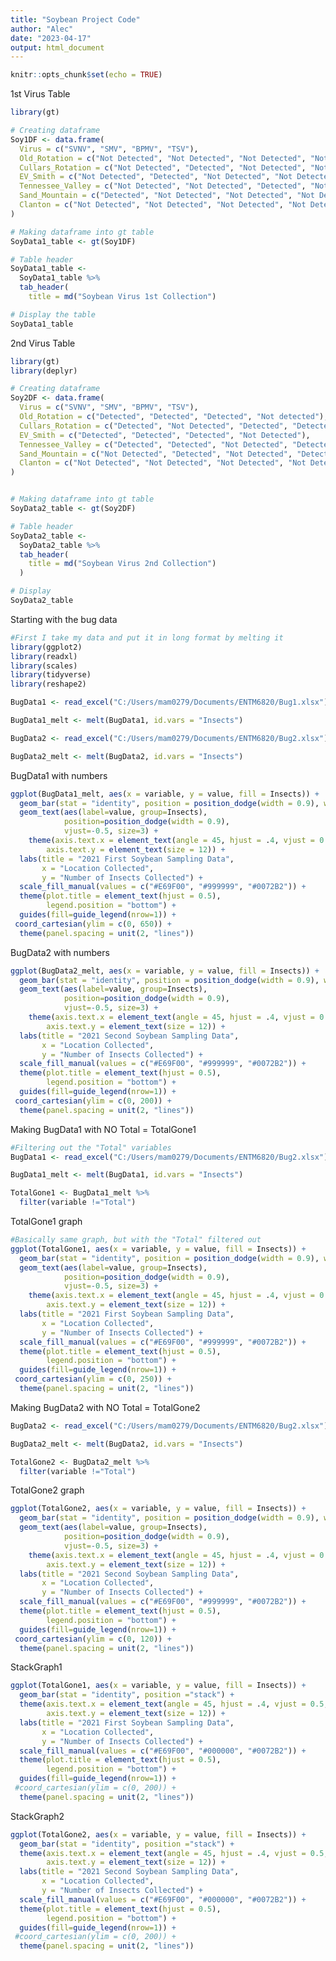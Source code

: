 ---
title: "Soybean Project Code"
author: "Alec"
date: "2023-04-17"
output: html_document
---

```{r setup, include=FALSE}
knitr::opts_chunk$set(echo = TRUE)
```


1st Virus Table
```{r}
library(gt)

# Creating dataframe
Soy1DF <- data.frame(
  Virus = c("SVNV", "SMV", "BPMV", "TSV"),
  Old_Rotation = c("Not Detected", "Not Detected", "Not Detected", "Not detected"),
  Cullars_Rotation = c("Not Detected", "Detected", "Not Detected", "Not Detected"),
  EV_Smith = c("Not Detected", "Detected", "Not Detected", "Not Detected"),
  Tennessee_Valley = c("Not Detected", "Not Detected", "Detected", "Not Detected"),
  Sand_Mountain = c("Detected", "Not Detected", "Not Detected", "Not Detected"),
  Clanton = c("Not Detected", "Not Detected", "Not Detected", "Not Detected")
) 

# Making dataframe into gt table
SoyData1_table <- gt(Soy1DF)

# Table header
SoyData1_table <- 
  SoyData1_table %>%
  tab_header(
    title = md("Soybean Virus 1st Collection")

# Display the table
SoyData1_table

```

2nd Virus Table
```{r}
library(gt)
library(deplyr)

# Creating dataframe
Soy2DF <- data.frame(
  Virus = c("SVNV", "SMV", "BPMV", "TSV"),
  Old_Rotation = c("Detected", "Detected", "Detected", "Not detected"),
  Cullars_Rotation = c("Detected", "Not Detected", "Detected", "Detected"),
  EV_Smith = c("Detected", "Detected", "Detected", "Not Detected"),
  Tennessee_Valley = c("Detected", "Detected", "Not Detected", "Detected"),
  Sand_Mountain = c("Not Detected", "Detected", "Not Detected", "Detected"),
  Clanton = c("Not Detected", "Not Detected", "Not Detected", "Not Detected")
) 


# Making dataframe into gt table
SoyData2_table <- gt(Soy2DF)

# Table header
SoyData2_table <- 
  SoyData2_table %>%
  tab_header(
    title = md("Soybean Virus 2nd Collection")
  )

# Display
SoyData2_table

```


Starting with the bug data
```{r}
#First I take my data and put it in long format by melting it
library(ggplot2)
library(readxl)
library(scales)
library(tidyverse)
library(reshape2)

BugData1 <- read_excel("C:/Users/mam0279/Documents/ENTM6820/Bug1.xlsx")

BugData1_melt <- melt(BugData1, id.vars = "Insects")

BugData2 <- read_excel("C:/Users/mam0279/Documents/ENTM6820/Bug2.xlsx")

BugData2_melt <- melt(BugData2, id.vars = "Insects")

```

BugData1 with numbers
```{r}
ggplot(BugData1_melt, aes(x = variable, y = value, fill = Insects)) + 
  geom_bar(stat = "identity", position = position_dodge(width = 0.9), width = 0.7, color = "black") +
  geom_text(aes(label=value, group=Insects), 
            position=position_dodge(width = 0.9), 
            vjust=-0.5, size=3) +
    theme(axis.text.x = element_text(angle = 45, hjust = .4, vjust = 0.5, size = 8, ),
        axis.text.y = element_text(size = 12)) +
  labs(title = "2021 First Soybean Sampling Data",
       x = "Location Collected",
       y = "Number of Insects Collected") +
  scale_fill_manual(values = c("#E69F00", "#999999", "#0072B2")) +
  theme(plot.title = element_text(hjust = 0.5),
        legend.position = "bottom") +
  guides(fill=guide_legend(nrow=1)) +
 coord_cartesian(ylim = c(0, 650)) +
  theme(panel.spacing = unit(2, "lines"))

```


BugData2 with numbers
```{r}
ggplot(BugData2_melt, aes(x = variable, y = value, fill = Insects)) + 
  geom_bar(stat = "identity", position = position_dodge(width = 0.9), width = 0.7, color = "black") +
  geom_text(aes(label=value, group=Insects), 
            position=position_dodge(width = 0.9), 
            vjust=-0.5, size=3) +
    theme(axis.text.x = element_text(angle = 45, hjust = .4, vjust = 0.5, size = 8, ),
        axis.text.y = element_text(size = 12)) +
  labs(title = "2021 Second Soybean Sampling Data",
       x = "Location Collected",
       y = "Number of Insects Collected") +
  scale_fill_manual(values = c("#E69F00", "#999999", "#0072B2")) +
  theme(plot.title = element_text(hjust = 0.5),
        legend.position = "bottom") +
  guides(fill=guide_legend(nrow=1)) +
 coord_cartesian(ylim = c(0, 200)) +
  theme(panel.spacing = unit(2, "lines"))

```

Making BugData1 with NO Total = TotalGone1
```{r}
#Filtering out the "Total" variables
BugData1 <- read_excel("C:/Users/mam0279/Documents/ENTM6820/Bug2.xlsx")

BugData1_melt <- melt(BugData1, id.vars = "Insects")

TotalGone1 <- BugData1_melt %>% 
  filter(variable !="Total")

```

TotalGone1 graph
```{r}
#Basically same graph, but with the "Total" filtered out
ggplot(TotalGone1, aes(x = variable, y = value, fill = Insects)) + 
  geom_bar(stat = "identity", position = position_dodge(width = 0.9), width = 0.7, color = "black") +
  geom_text(aes(label=value, group=Insects), 
            position=position_dodge(width = 0.9), 
            vjust=-0.5, size=3) +
    theme(axis.text.x = element_text(angle = 45, hjust = .4, vjust = 0.5, size = 8, ),
        axis.text.y = element_text(size = 12)) +
  labs(title = "2021 First Soybean Sampling Data",
       x = "Location Collected",
       y = "Number of Insects Collected") +
  scale_fill_manual(values = c("#E69F00", "#999999", "#0072B2")) +
  theme(plot.title = element_text(hjust = 0.5),
        legend.position = "bottom") +
  guides(fill=guide_legend(nrow=1)) +
 coord_cartesian(ylim = c(0, 250)) +
  theme(panel.spacing = unit(2, "lines"))
```

Making BugData2 with NO Total = TotalGone2
```{r}

BugData2 <- read_excel("C:/Users/mam0279/Documents/ENTM6820/Bug2.xlsx")

BugData2_melt <- melt(BugData2, id.vars = "Insects")

TotalGone2 <- BugData2_melt %>% 
  filter(variable !="Total")

```

TotalGone2 graph
```{r}

ggplot(TotalGone2, aes(x = variable, y = value, fill = Insects)) + 
  geom_bar(stat = "identity", position = position_dodge(width = 0.9), width = 0.7, color = "black") +
  geom_text(aes(label=value, group=Insects), 
            position=position_dodge(width = 0.9), 
            vjust=-0.5, size=3) +
    theme(axis.text.x = element_text(angle = 45, hjust = .4, vjust = 0.5, size = 8, ),
        axis.text.y = element_text(size = 12)) +
  labs(title = "2021 Second Soybean Sampling Data",
       x = "Location Collected",
       y = "Number of Insects Collected") +
  scale_fill_manual(values = c("#E69F00", "#999999", "#0072B2")) +
  theme(plot.title = element_text(hjust = 0.5),
        legend.position = "bottom") +
  guides(fill=guide_legend(nrow=1)) +
 coord_cartesian(ylim = c(0, 120)) +
  theme(panel.spacing = unit(2, "lines"))
```

StackGraph1
```{r}
ggplot(TotalGone1, aes(x = variable, y = value, fill = Insects)) + 
  geom_bar(stat = "identity", position ="stack") +
  theme(axis.text.x = element_text(angle = 45, hjust = .4, vjust = 0.5, size = 8, ),
        axis.text.y = element_text(size = 12)) +
  labs(title = "2021 First Soybean Sampling Data",
       x = "Location Collected",
       y = "Number of Insects Collected") +
  scale_fill_manual(values = c("#E69F00", "#000000", "#0072B2")) +
  theme(plot.title = element_text(hjust = 0.5),
        legend.position = "bottom") +
  guides(fill=guide_legend(nrow=1)) +
 #coord_cartesian(ylim = c(0, 200)) +
  theme(panel.spacing = unit(2, "lines"))
```

StackGraph2
```{r}
ggplot(TotalGone2, aes(x = variable, y = value, fill = Insects)) + 
  geom_bar(stat = "identity", position ="stack") +
  theme(axis.text.x = element_text(angle = 45, hjust = .4, vjust = 0.5, size = 8, ),
        axis.text.y = element_text(size = 12)) +
  labs(title = "2021 Second Soybean Sampling Data",
       x = "Location Collected",
       y = "Number of Insects Collected") +
  scale_fill_manual(values = c("#E69F00", "#000000", "#0072B2")) +
  theme(plot.title = element_text(hjust = 0.5),
        legend.position = "bottom") +
  guides(fill=guide_legend(nrow=1)) +
 #coord_cartesian(ylim = c(0, 200)) +
  theme(panel.spacing = unit(2, "lines"))
```
